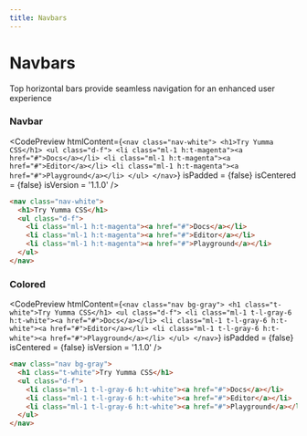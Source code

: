 ```yaml
---
title: Navbars
---
```



# Navbars

Top horizontal bars provide seamless navigation for an enhanced user experience

### Navbar

<CodePreview
  htmlContent={`
    <nav class="nav-white">
      <h1>Try Yumma CSS</h1>
      <ul class="d-f">
        <li class="ml-1 h:t-magenta"><a href="#">Docs</a></li>
        <li class="ml-1 h:t-magenta"><a href="#">Editor</a></li>
        <li class="ml-1 h:t-magenta"><a href="#">Playground</a></li>
      </ul>
    </nav>
  `}
  isPadded = {false}
  isCentered = {false}
  isVersion = '1.1.0'
/>

```html
<nav class="nav-white">
  <h1>Try Yumma CSS</h1>
  <ul class="d-f">
    <li class="ml-1 h:t-magenta"><a href="#">Docs</a></li>
    <li class="ml-1 h:t-magenta"><a href="#">Editor</a></li>
    <li class="ml-1 h:t-magenta"><a href="#">Playground</a></li>
  </ul>
</nav>
```

###  Colored

<CodePreview
  htmlContent={`
    <nav class="nav bg-gray">
      <h1 class="t-white">Try Yumma CSS</h1>
      <ul class="d-f">
        <li class="ml-1 t-l-gray-6 h:t-white"><a href="#">Docs</a></li>
        <li class="ml-1 t-l-gray-6 h:t-white"><a href="#">Editor</a></li>
        <li class="ml-1 t-l-gray-6 h:t-white"><a href="#">Playground</a></li>
      </ul>
    </nav>
  `}
  isPadded = {false}
  isCentered = {false}
  isVersion = '1.1.0'
/>

```html
<nav class="nav bg-gray">
  <h1 class="t-white">Try Yumma CSS</h1>
  <ul class="d-f">
    <li class="ml-1 t-l-gray-6 h:t-white"><a href="#">Docs</a></li>
    <li class="ml-1 t-l-gray-6 h:t-white"><a href="#">Editor</a></li>
    <li class="ml-1 t-l-gray-6 h:t-white"><a href="#">Playground</a></li>
  </ul>
</nav>
```